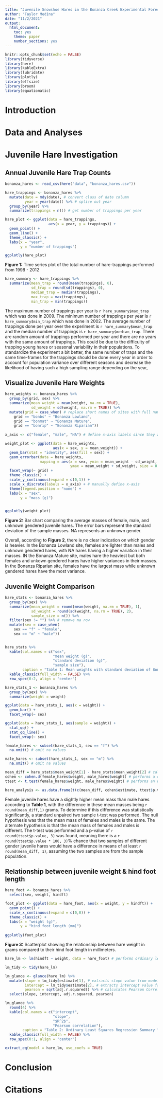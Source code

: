```yaml
---
title: "Juvenile Snowshoe Hares in the Bonanza Creek Experimental Forest"
author: "Taylor Medina"
date: "11/2/2021"
output: 
  html_document: 
    toc: yes
    theme: paper
    number_sections: yes
---
```


```r
knitr::opts_chunk$set(echo = FALSE)
library(tidyverse)
library(here)
library(kableExtra)
library(lubridate)
library(plotly)
library(effsize)
library(broom)
library(equatiomatic)
```

# Introduction

# Data and Analyses
# Juvenile Hare Investigation
## Annual Juvenile Hare Trap Counts
```r
bonanza_hares <- read_csv(here("data", "bonanza_hares.csv"))

hare_trappings <- bonanza_hares %>% 
  mutate(date = mdy(date), # convert class of date column
         year = year(date)) %>% # splice out year
  group_by(year) %>% 
  summarize(trappings = n()) # get number of trappings per year
```

```r
hare_plot <- ggplot(data = hare_trappings,
                    aes(x = year, y = trappings)) +
  geom_point() +
  geom_line() +
  theme_classic() +
  labs(x = "year",
       y = "number of trappings")

ggplotly(hare_plot)
```
**Figure 1:** Time series plot of the total number of hare-trappings performed from 1998 - 2012

```r
hare_summary <- hare_trappings %>% 
  summarize(mean_trap = round(mean(trappings), 0),
            sd_trap = round(sd(trappings), 0),
            median_trap = median(trappings),
            max_trap = max(trappings),
            min_trap = min(trappings))
```

The maximum number of trappings per year is `r hare_summary$max_trap` which was done in 2009. The minimum number of trappings per year is `r hare_summary$min_trap` which was done in 2002. The average number of trappings done per year over the experiment is `r hare_summary$mean_trap` and the median number of trappings is `r hare_summary$median_trap`. There are random amount of trappings performed per year and there are no years with the same amount of trappings. This could be due to the difficulty of trapping young hares or seasonal variability in their populations. To standardize the experiment a bit better, the same number of traps and the same time-frames for the trappings should be done every year in order to account for population variance over different seasons and decrease the likelihood of having such a high sampling range depending on the year,


## Visualize Juvenile Hare Weights
```r
hare_weights <- bonanza_hares %>% 
  group_by(grid, sex) %>% 
  summarize(mean_weight = mean(weight, na.rm = TRUE),
            sd_weight = sd(weight, na.rm = TRUE)) %>%
  mutate(grid = case_when( # replace short names of sites with full names
    grid == "bonbs" ~ "Bonanza Lowland",
    grid == "bonmat" ~ "Bonanza Mature",
    grid == "bonrip" ~ "Bonanza Riparian"))
 
x_axis <- c("female", "male", "NA") # define x-axis labels since they are strings

weight_plot <- ggplot(data = hare_weights,
                      aes(x = sex, y = mean_weight)) +
  geom_bar(stat = "identity", aes(fill = sex)) +
  geom_errorbar(data = hare_weights, 
                mapping = aes(x = sex, ymin = mean_weight - sd_weight, 
                              ymax = mean_weight + sd_weight, size = 0.2, width = 0.1)) +
  facet_wrap(~ grid) +
  theme_classic() +
  scale_y_continuous(expand = c(0,1)) +
  scale_x_discrete(labels = x_axis) + # manually define x-axis
  theme(legend.position = "none") +
  labs(x = "sex",
       y = "mass (g)")
  

ggplotly(weight_plot)
```
**Figure 2:** Bar chart comparing the average masses of female, male, and unknown gendered juvenile hares. The error bars represent the standard deviation of the sample masses. NA represents an unknown gender.

Overall, according to **Figure 2**, there is no clear indication on which gender is heavier. In the Bonanza Lowland site, females are lighter than males and unknown gendered hares, with NA hares having a higher variation in their masses. IN the Bonanza Mature site, males hare the heaviest but both females and unkown gendered hares have higher variances in their masses. In the Bonanza Riparian site, females have the largest mass while unknown gendered hares have the most variance. 

## Juvenile Weight Comparison
```r
hare_stats <- bonanza_hares %>% 
  group_by(sex) %>% 
  summarize(mean_weight = round(mean(weight, na.rm = TRUE), 1),
            sd_weight = round(sd(weight, na.rm = TRUE), 2),
            sample_size = n()) %>% 
  filter(sex != "") %>% # remove na row
  mutate(sex = case_when(
    sex == "f" ~ "female",
    sex == "m" ~ "male"))

  
hare_stats %>%
  kable(col.names = c("sex",
                      "mean weight (g)",
                      "standard deviation (g)",
                      "sample size"),
        caption = "Table 1: Mean weights with standard deviation of Bonanza Hares") %>% 
  kable_classic(full_width = FALSE) %>% 
  row_spec(0:2, align = "center")
```

```r
hare_stats_1 <- bonanza_hares %>% 
  group_by(sex) %>% 
  summarize(weight = weight) 

ggplot(data = hare_stats_1, aes(x = weight)) +
  geom_bar() + 
  facet_wrap(~ sex)

ggplot(data = hare_stats_1, aes(sample = weight)) +
  stat_qq() +
  stat_qq_line() +
  facet_wrap(~ sex)
```

```r
female_hares <- subset(hare_stats_1, sex == "f") %>% 
  na.omit() # omit na values

male_hares <- subset(hare_stats_1, sex == "m") %>% 
  na.omit() # omit na values

mean_diff = hare_stats$mean_weight[1] - hare_stats$mean_weight[2] # calculates difference in mean female vs. male height
cohen <- cohen.d(female_hares$weight, male_hares$weight) # performs a cohen D test to get the effect size
ttest <- t.test(female_hares$weight, male_hares$weight) # performs an unpaired 2-sample t-test

hare_analysis <- as.data.frame(t(c(mean_diff, cohen$estimate, ttest$p.value))) # puts results into a data frame
```

Female juvenile hares have a slightly higher mean mass than male hares according to **Table 1**, with the difference in these mean masses being `r round(mean_diff,1)` grams. To determine if this difference was statistically significantly, a standard unpaired two sample t-test was performed. The null hypothesis was that the mean mass of females and males is the same. The alternate hypothesis is that the mean mass of females and males is different. The t-test was performed and a p-value of `r round(ttest$p.value, 3)` was found, meaning there is a `r round(ttest$p.value * 100, 3)`% chance that two samples of different gender juvenile hares would have a difference in means of at least `r round(mean_diff, 1)`, assuming the two samples are from the sample population.

## Relationship between juvenile weight & hind foot length
```r
hare_foot <- bonanza_hares %>% 
  select(sex, weight, hindft)

foot_plot <- ggplot(data = hare_foot, aes(x = weight, y = hindft)) +
  geom_point() +
  scale_x_continuous(expand = c(0,0)) +
  theme_classic() +
  labs(x = "weight (g)",
       y = "hind foot length (mm)") 
                      
ggplotly(foot_plot)                
```
**Figure 3:** Scatterplot showing the relationship between hare weight in grams compared to their hind foot length in millimeters.

```r
hare_lm <- lm(hindft ~ weight, data = hare_foot) # performs ordinary least squares regression

lm_tidy <- tidy(hare_lm)

lm_glance <- glance(hare_lm) %>% 
  mutate(slope = lm_tidy$estimate[1], # extracts slope value from model fit
         intercept = lm_tidy$estimate[2], # extracts intercept value from model fit
         pearson = sqrt(adj.r.squared)) %>% # calculates Pearson Correlation
  select(slope, intercept, adj.r.squared, pearson)

lm_glance %>%
  round(4) %>% 
  kable(col.names = c("intercept",
                      "slope",
                      "$R^2$",
                      "Pearson correlation"),
        caption = "Table 2: Ordinary Least Squares Regression Summary ") %>% 
  kable_classic(full_width = FALSE) %>% 
  row_spec(0:1, align = "center")
```

```r
extract_eq(model = hare_lm, use_coefs = TRUE)
```

# Conclusion
# Citations